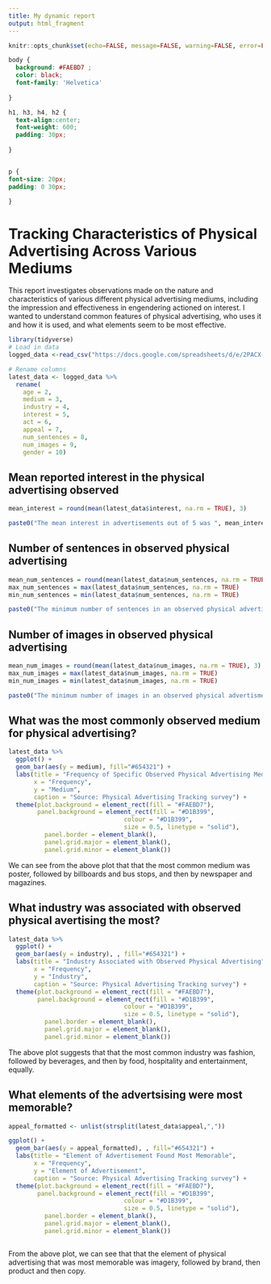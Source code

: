 ```yaml
---
title: My dynamic report
output: html_fragment
---
```


```r
knitr::opts_chunk$set(echo=FALSE, message=FALSE, warning=FALSE, error=FALSE)

```

```css
body {
  background: #FAEBD7 ; 
  color: black;
  font-family: 'Helvetica'
  
}

h1, h3, h4, h2 {
  text-align:center;
  font-weight: 600;
  padding: 30px;
  
}


p {
font-size: 20px;
padding: 0 30px;

}

```

# Tracking Characteristics of Physical Advertising Across Various Mediums

This report investigates observations made on the nature and characteristics of 
various different physical advertising mediums, including the impression and effectiveness in engendering actioned on interest. I wanted to understand common features of physical advertising, who uses it and how it is used, and what elements seem to be most effective.

```r
library(tidyverse)
# Load in data
logged_data <-read_csv("https://docs.google.com/spreadsheets/d/e/2PACX-1vTAitmwfV7XPKgW1QcHW65PVqpqmJ_SsYAFvoj34tUaMNqk2mL3PgVSGG8KfQ85QM9164K_Iod9i-vM/pub?output=csv")

# Rename columns
latest_data <- logged_data %>% 
  rename(
    age = 2,
    medium = 3, 
    industry = 4,
    interest = 5,
    act = 6,
    appeal = 7,
    num_sentences = 8,
    num_images = 9,
    gender = 10)
```

## Mean reported interest in the physical advertising observed
```r
mean_interest = round(mean(latest_data$interest, na.rm = TRUE), 3)

paste0("The mean interest in advertisements out of 5 was ", mean_interest, ".")
```


## Number of sentences in observed physical advertising 
```r
mean_num_sentences = round(mean(latest_data$num_sentences, na.rm = TRUE), 3)
max_num_sentences = max(latest_data$num_sentences, na.rm = TRUE)
min_num_sentences = min(latest_data$num_sentences, na.rm = TRUE)

paste0("The minimum number of sentences in an observed physical advertisment was ", min_num_sentences, ". The maximum number of sentences was ", max_num_sentences,". The mean was ",  mean_num_sentences, ".")
```

## Number of images in observed physical advertising 
```r
mean_num_images = round(mean(latest_data$num_images, na.rm = TRUE), 3)
max_num_images = max(latest_data$num_images, na.rm = TRUE)
min_num_images = min(latest_data$num_images, na.rm = TRUE)

paste0("The minimum number of images in an observed physical advertisment was ", min_num_images, ". The maximum number of images was ", max_num_images,". The mean was ",  mean_num_images ,  ".")
```

## What was the most commonly observed medium for physical advertising? 
```r
latest_data %>%
  ggplot() +
  geom_bar(aes(y = medium), fill="#654321") +
  labs(title = "Frequency of Specific Observed Physical Advertising Mediums",
       x = "Frequency",
       y = "Medium",
       caption = "Source: Physical Advertising Tracking survey") +
  theme(plot.background = element_rect(fill = "#FAEBD7"),
        panel.background = element_rect(fill = "#D1B399",
                                colour = "#D1B399",
                                size = 0.5, linetype = "solid"),
          panel.border = element_blank(),
          panel.grid.major = element_blank(),
          panel.grid.minor = element_blank())


```

\n We can see from the above plot that that the most common medium was poster, followed by billboards and bus stops, and then by newspaper and magazines.\n

## What industry was associated with observed physical avertising the most? 
```r
latest_data %>%
  ggplot() +
  geom_bar(aes(y = industry), , fill="#654321") +
  labs(title = "Industry Associated with Observed Physical Advertising",
       x = "Frequency",
       y = "Industry",
       caption = "Source: Physical Advertising Tracking survey") +
  theme(plot.background = element_rect(fill = "#FAEBD7"),
        panel.background = element_rect(fill = "#D1B399",
                                colour = "#D1B399",
                                size = 0.5, linetype = "solid"),
          panel.border = element_blank(),
          panel.grid.major = element_blank(),
          panel.grid.minor = element_blank())


```

\n The above plot suggests that that the most common industry was fashion, followed by beverages, and then by food, hospitality and entertainment, equally.\n

## What elements of the advertsising were most memorable? 
```r

appeal_formatted <- unlist(strsplit(latest_data$appeal,","))

ggplot() +
  geom_bar(aes(y = appeal_formatted), , fill="#654321") +
  labs(title = "Element of Advertisement Found Most Memorable",
       x = "Frequency",
       y = "Element of Advertisement",
       caption = "Source: Physical Advertising Tracking survey") +
  theme(plot.background = element_rect(fill = "#FAEBD7"),
        panel.background = element_rect(fill = "#D1B399",
                                colour = "#D1B399",
                                size = 0.5, linetype = "solid"),
          panel.border = element_blank(),
          panel.grid.major = element_blank(),
          panel.grid.minor = element_blank())



```

\n From the above plot, we can see that that the element of physical advertising that was most memorable was imagery, followed by brand, then product and then copy.
\n